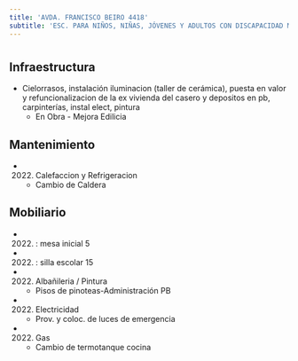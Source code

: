 ```yaml
---
title: 'AVDA. FRANCISCO BEIRO 4418'
subtitle: 'ESC. PARA NIÑOS, NIÑAS, JÓVENES Y ADULTOS CON DISCAPACIDAD MENTAL Y FORMACIÓN INTEGRAL N° 03 N MIR DE TOBAR GARCÍA'
---
```


#
## Infraestructura

* Cielorrasos, instalación iluminacion (taller de cerámica), puesta en valor y refuncionalizacion de la ex vivienda del casero y depositos en pb, carpinterías, instal elect, pintura 
    + En Obra - Mejora Edilicia 


## Mantenimiento

*  (2022) Calefaccion y Refrigeracion 
    + Cambio de Caldera


## Mobiliario

*  (2022) : mesa inicial 5 

*  (2022) : silla escolar 15 




*  (2022) Albañileria / Pintura 
    + Pisos de pinoteas-Administración PB

*  (2022) Electricidad 
    + Prov. y coloc. de luces de emergencia

*  (2022) Gas 
    + Cambio de termotanque cocina







